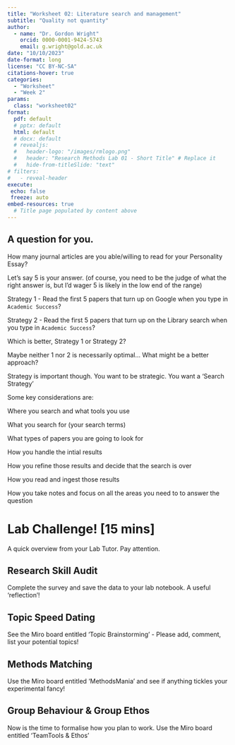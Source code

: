 ```yaml
---
title: "Worksheet 02: Literature search and management"
subtitle: "Quality not quantity"
author: 
  - name: "Dr. Gordon Wright"
    orcid: 0000-0001-9424-5743
    email: g.wright@gold.ac.uk
date: "10/10/2023"
date-format: long
license: "CC BY-NC-SA"
citations-hover: true
categories: 
  - "Worksheet"
  - "Week 2"
params:
  class: "worksheet02"
format: 
  pdf: default
  # pptx: default
  html: default
  # docx: default
  # revealjs: 
  #   header-logo: "/images/rmlogo.png"
  #   header: "Research Methods Lab 01 - Short Title" # Replace it
  #   hide-from-titleSlide: "text"
# filters:
#   - reveal-header
execute:
 echo: false
 freeze: auto
embed-resources: true
  # Title page populated by content above
---
```


## A question for you.

How many journal articles are you able/willing to read for your
Personality Essay?

Let's say 5 is your answer. (of course, you need to be the judge of what
the right answer is, but I'd wager 5 is likely in the low end of the
range)

Strategy 1 - Read the first 5 papers that turn up on Google when you
type in `Academic Success`?

Strategy 2 - Read the first 5 papers that turn up on the Library search
when you type in `Academic Success`?

Which is better, Strategy 1 or Strategy 2?

Maybe neither 1 nor 2 is necessarily optimal... What might be a better
approach?

Strategy is important though. You want to be strategic. You want a
'Search Strategy'

Some key considerations are:

Where you search and what tools you use

What you search for (your search terms)

What types of papers you are going to look for

How you handle the intial results

How you refine those results and decide that the search is over

How you read and ingest those results

How you take notes and focus on all the areas you need to to answer the
question

# Lab Challenge! \[15 mins\]

A quick overview from your Lab Tutor. Pay attention.

## Research Skill Audit

Complete the survey and save the data to your lab notebook. A useful
'reflection'!

## Topic Speed Dating

See the Miro board entitled 'Topic Brainstorming' - Please add, comment,
list your potential topics!

## Methods Matching

Use the Miro board entitled 'MethodsMania' and see if anything tickles
your experimental fancy!

## Group Behaviour & Group Ethos

Now is the time to formalise how you plan to work. Use the Miro board
entitled 'TeamTools & Ethos'
